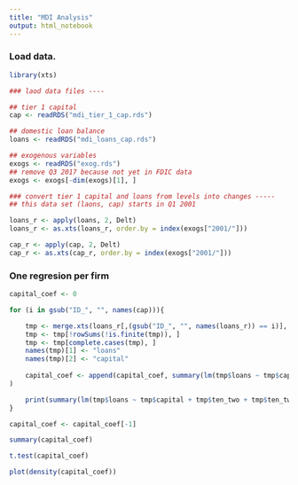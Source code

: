 ```yaml
---
title: "MDI Analysis"
output: html_notebook
---
```


### Load data.

```r
library(xts)

### laod data files ----

## tier 1 capital
cap <- readRDS("mdi_tier_1_cap.rds")

## domestic loan balance
loans <- readRDS("mdi_loans_cap.rds")

## exogenous variables
exogs <- readRDS("exog.rds")
## remove Q3 2017 because not yet in FDIC data
exogs <- exogs[-dim(exogs)[1], ]

### convert tier 1 capital and loans from levels into changes -----
## this data set (laons, cap) starts in Q1 2001

loans_r <- apply(loans, 2, Delt)
loans_r <- as.xts(loans_r, order.by = index(exogs["2001/"]))

cap_r <- apply(cap, 2, Delt)
cap_r <- as.xts(cap_r, order.by = index(exogs["2001/"]))


```

### One regresion per firm

```r

capital_coef <- 0

for (i in gsub("ID_", "", names(cap))){

    tmp <- merge.xts(loans_r[,(gsub("ID_", "", names(loans_r)) == i)], cap_r[,(gsub("ID_", "", names(cap_r)) == i)], exogs)
    tmp <- tmp[!rowSums(!is.finite(tmp)), ]
    tmp <- tmp[complete.cases(tmp), ]
    names(tmp)[1] <- "loans"
    names(tmp)[2] <- "capital"
    
    capital_coef <- append(capital_coef, summary(lm(tmp$loans ~ tmp$capital + tmp$ten_two + tmp$ten_two_unexp + tmp$ten + tmp$ten_unexp + tmp$cpi + tmp$cpi_unexp + tmp$jobs + tmp$jobs_unexp))$coef[2]
)

    print(summary(lm(tmp$loans ~ tmp$capital + tmp$ten_two + tmp$ten_two_unexp + tmp$ten + tmp$ten_unexp + tmp$cpi + tmp$cpi_unexp + tmp$jobs + tmp$jobs_unexp)))
}

capital_coef <- capital_coef[-1]

summary(capital_coef)

t.test(capital_coef)

plot(density(capital_coef))

```


